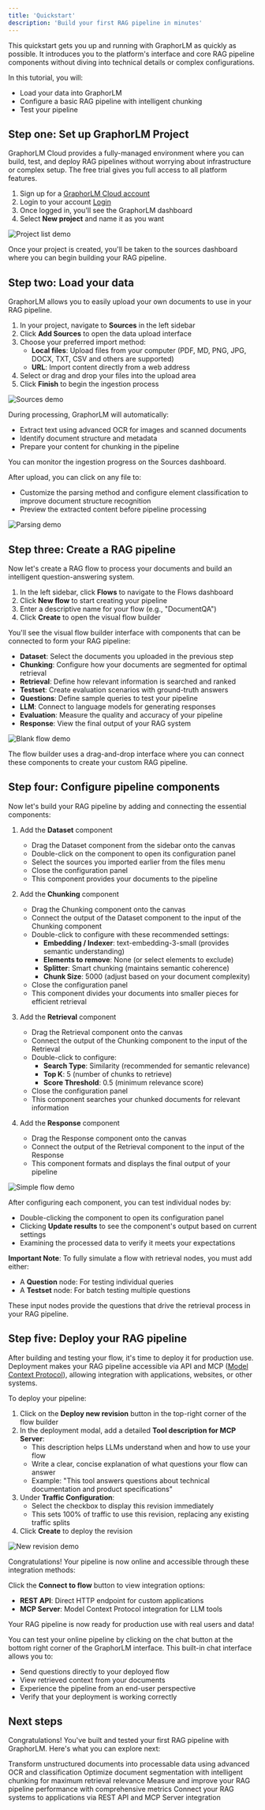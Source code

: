 ```yaml
---
title: 'Quickstart'
description: 'Build your first RAG pipeline in minutes'
---
```


This quickstart gets you up and running with GraphorLM as quickly as possible. It introduces you to the platform's interface and core RAG pipeline components without diving into technical details or complex configurations.

In this tutorial, you will:
- Load your data into GraphorLM
- Configure a basic RAG pipeline with intelligent chunking
- Test your pipeline

## Step one: Set up GraphorLM Project

GraphorLM Cloud provides a fully-managed environment where you can build, test, and deploy RAG pipelines without worrying about infrastructure or complex setup. The free trial gives you full access to all platform features.

1. Sign up for a [GraphorLM Cloud account](https://app.graphorlm.com/register)
2. Login to your account [Login](https://app.graphorlm.com/login)
2. Once logged in, you'll see the GraphorLM dashboard
3. Select **New project** and name it as you want

<img
  className="block border rounded-2xl border-gray-950\/10 ring-2 ring-transparent"
  src="/images/project-list-demo.png"
  alt="Project list demo"
/>

Once your project is created, you'll be taken to the sources dashboard where you can begin building your RAG pipeline.

## Step two: Load your data

GraphorLM allows you to easily upload your own documents to use in your RAG pipeline.

1. In your project, navigate to **Sources** in the left sidebar
2. Click **Add Sources** to open the data upload interface
3. Choose your preferred import method:
   - **Local files**: Upload files from your computer (PDF, MD, PNG, JPG, DOCX, TXT, CSV and others are supported)
   - **URL**: Import content directly from a web address
4. Select or drag and drop your files into the upload area
5. Click **Finish** to begin the ingestion process

<img
  className="block border rounded-2xl border-gray-950\/10 ring-2 ring-transparent"
  src="/images/sources-demo.png"
  alt="Sources demo"
/>

During processing, GraphorLM will automatically:
- Extract text using advanced OCR for images and scanned documents
- Identify document structure and metadata
- Prepare your content for chunking in the pipeline

You can monitor the ingestion progress on the Sources dashboard.

After upload, you can click on any file to:
- Customize the parsing method and configure element classification to improve document structure recognition
- Preview the extracted content before pipeline processing

<img
  className="block border rounded-2xl border-gray-950\/10 ring-2 ring-transparent"
  src="/images/parsing-demo.png"
  alt="Parsing demo"
/>

## Step three: Create a RAG pipeline

Now let's create a RAG flow to process your documents and build an intelligent question-answering system.

1. In the left sidebar, click **Flows** to navigate to the Flows dashboard
2. Click **New flow** to start creating your pipeline
3. Enter a descriptive name for your flow (e.g., "DocumentQA")
4. Click **Create** to open the visual flow builder

You'll see the visual flow builder interface with components that can be connected to form your RAG pipeline:

- **Dataset**: Select the documents you uploaded in the previous step
- **Chunking**: Configure how your documents are segmented for optimal retrieval
- **Retrieval**: Define how relevant information is searched and ranked
- **Testset**: Create evaluation scenarios with ground-truth answers
- **Questions**: Define sample queries to test your pipeline
- **LLM**: Connect to language models for generating responses
- **Evaluation**: Measure the quality and accuracy of your pipeline
- **Response**: View the final output of your RAG system

<img
  className="block border rounded-2xl border-gray-950\/10 ring-2 ring-transparent"
  src="/images/blank-flow-demo.png"
  alt="Blank flow demo"
/>

The flow builder uses a drag-and-drop interface where you can connect these components to create your custom RAG pipeline.

## Step four: Configure pipeline components

Now let's build your RAG pipeline by adding and connecting the essential components:

1. Add the **Dataset** component
   - Drag the Dataset component from the sidebar onto the canvas
   - Double-click on the component to open its configuration panel
   - Select the sources you imported earlier from the files menu
   - Close the configuration panel
   - This component provides your documents to the pipeline

2. Add the **Chunking** component
   - Drag the Chunking component onto the canvas
   - Connect the output of the Dataset component to the input of the Chunking component
   - Double-click to configure with these recommended settings:
     - **Embedding / Indexer**: text-embedding-3-small (provides semantic understanding)
     - **Elements to remove**: None (or select elements to exclude)
     - **Splitter**: Smart chunking (maintains semantic coherence)
     - **Chunk Size**: 5000 (adjust based on your document complexity)
   - Close the configuration panel
   - This component divides your documents into smaller pieces for efficient retrieval

3. Add the **Retrieval** component
   - Drag the Retrieval component onto the canvas
   - Connect the output of the Chunking component to the input of the Retrieval
   - Double-click to configure:
     - **Search Type**: Similarity (recommended for semantic relevance)
     - **Top K**: 5 (number of chunks to retrieve)
     - **Score Threshold**: 0.5 (minimum relevance score)
   - Close the configuration panel
   - This component searches your chunked documents for relevant information

4. Add the **Response** component
   - Drag the Response component onto the canvas
   - Connect the output of the Retrieval component to the input of the Response
   - This component formats and displays the final output of your pipeline

<img
  className="block border rounded-2xl border-gray-950\/10 ring-2 ring-transparent"
  src="/images/simple-flow-demo.png"
  alt="Simple flow demo"
/>

After configuring each component, you can test individual nodes by:
- Double-clicking the component to open its configuration panel
- Clicking **Update results** to see the component's output based on current settings
- Examining the processed data to verify it meets your expectations

**Important Note**: To fully simulate a flow with retrieval nodes, you must add either:
- A **Question** node: For testing individual queries
- A **Testset** node: For batch testing multiple questions

These input nodes provide the questions that drive the retrieval process in your RAG pipeline.

## Step five: Deploy your RAG pipeline

After building and testing your flow, it's time to deploy it for production use. Deployment makes your RAG pipeline accessible via API and MCP ([Model Context Protocol](https://modelcontextprotocol.io/)), allowing integration with applications, websites, or other systems.

To deploy your pipeline:

1. Click on the **Deploy new revision** button in the top-right corner of the flow builder
2. In the deployment modal, add a detailed **Tool description for MCP Server**:
   - This description helps LLMs understand when and how to use your flow
   - Write a clear, concise explanation of what questions your flow can answer
   - Example: "This tool answers questions about technical documentation and product specifications"
3. Under **Traffic Configuration**:
   - Select the checkbox to display this revision immediately
   - This sets 100% of traffic to use this revision, replacing any existing traffic splits
4. Click **Create** to deploy the revision

<img
  className="block border rounded-2xl border-gray-950\/10 ring-2 ring-transparent"
  src="/images/new-revision-demo.png"
  alt="New revision demo"
/>

Congratulations! Your pipeline is now online and accessible through these integration methods:

Click the **Connect to flow** button to view integration options:
   - **REST API**: Direct HTTP endpoint for custom applications
   - **MCP Server**: Model Context Protocol integration for LLM tools

Your RAG pipeline is now ready for production use with real users and data!

You can test your online pipeline by clicking on the chat button at the bottom right corner of the GraphorLM interface. This built-in chat interface allows you to:
- Send questions directly to your deployed flow
- View retrieved context from your documents
- Experience the pipeline from an end-user perspective
- Verify that your deployment is working correctly

## Next steps

Congratulations! You've built and tested your first RAG pipeline with GraphorLM. Here's what you can explore next:

<CardGroup cols={2}>
  <Card
    title="Data Ingestion"
    icon="file-lines"
    href="guides/data-ingestion"
  >
    Transform unstructured documents into processable data using advanced OCR and classification
  </Card>
  <Card
    title="Chunking"
    icon="file-dashed-line"
    href="guides/chunking"
  >
    Optimize document segmentation with intelligent chunking for maximum retrieval relevance
  </Card>
  <Card
    title="Evaluation"
    icon="square-poll-vertical"
    href="guides/evaluation"
  >
    Measure and improve your RAG pipeline performance with comprehensive metrics
  </Card>
  <Card
    title="Integrate Workflow"
    icon="plug"
    href="guides/integrate-workflow"
  >
    Connect your RAG systems to applications via REST API and MCP Server integration
  </Card>
</CardGroup>
